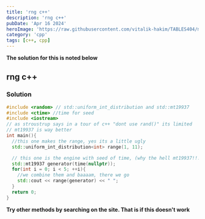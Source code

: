 ```yaml
---
title: 'rng c++'
description: 'rng c++'
pubDate: 'Apr 16 2024'
heroImage: 'https://raw.githubusercontent.com/vitalik-hakim/TABLES404/main/error_b/c++.png'
category: 'cpp'
tags: [c++, cpp]
---
```


**The solution for this is noted below**

## rng c++

### Solution

```cpp
#include <random> // std::uniform_int_distribution and std::mt19937
#include <ctime> //time for seed
#include <iostream>
// as stroustrup says in a tour of c++ "dont use rand()" its limited
// mt19937 is way better
int main(){
  //this one makes the range, yes its a little ugly
  std::uniform_int_distribution<int> range(1, 11);

  // this one is the engine with seed of time, (why the hell mt19937!!!)
  std::mt19937 generator(time(nullptr));
  for(int i = 0; i < 5; ++i){
    //we combine them and baaaam, there we go
    std::cout << range(generator) << " ";
  }
  return 0;
}
```

**Try other methods by searching on the site. That is if this doesn't work**
